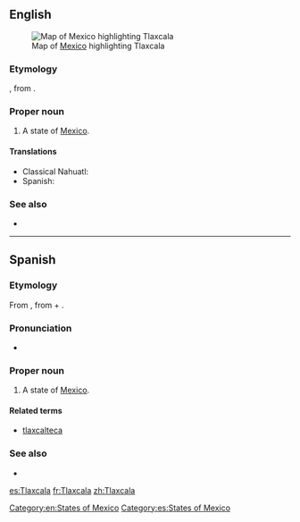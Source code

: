 ==English==
[[File:Mexico map, MX-TLA.svg|thumb|Map of [[Mexico]] highlighting Tlaxcala]]

===Etymology===
{{etyl|nah|en}}, from {{term|tlaxcalli||tortilla|lang=nah}}.

===Proper noun===
{{en-proper noun}}

# A state of [[Mexico]].

====Translations====
{{trans-top|state of Mexico}}
* Classical Nahuatl: {{t|nci|Tlaxcallān}}
* Spanish: {{t+|es|Tlaxcala|m}}
{{trans-mid}}
{{trans-bottom}}

===See also===
* {{pedialite}}

[[Category:en:States of Mexico]]

----

==Spanish==

===Etymology===
From {{etyl|nci|es}} {{term|Tlaxcallān|lang=nci}}, from {{term|tlaxcalli||tortilla|lang=nci}} + {{term|-tlān|lang=nci}}.

===Pronunciation===
* {{IPA|[tɬa(k)sˈka.la]|[tɬa(ɣ)sˈka.la]|lang=es}}

===Proper noun===
{{es-proper noun|m}}

# A state of [[Mexico]].

====Related terms====
* [[tlaxcalteca]]

===See also===
* {{pedialite|lang=es}}

[[Category:es:States of Mexico]]

[[es:Tlaxcala]]
[[fr:Tlaxcala]]
[[zh:Tlaxcala]]
